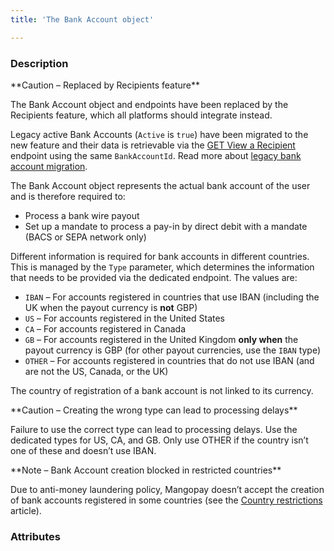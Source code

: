 ```yaml
---
title: 'The Bank Account object'

---
```


  
### Description

<Warning>
**Caution – Replaced by Recipients feature**

The Bank Account object and endpoints have been replaced by the Recipients feature, which all platforms should integrate instead.

Legacy active Bank Accounts (`Active` is `true`) have been migrated to the new feature and their data is retrievable via the [GET View a Recipient](/api-reference/recipients/view-recipient) endpoint using the same `BankAccountId`. Read more about [legacy bank account migration](/guides/payouts#migration-of-legacy-bank-accounts).
</Warning>

The Bank Account object represents the actual bank account of the user and is therefore required to:  
- Process a bank wire payout  
- Set up a mandate to process a pay-in by direct debit with a mandate (BACS or SEPA network only)  

Different information is required for bank accounts in different countries. This is managed by the `Type` parameter, which determines the information that needs to be provided via the dedicated endpoint. The values are:
- `IBAN` – For accounts registered in countries that use IBAN (including the UK when the payout currency is **not** GBP)
- `US` – For accounts registered in the United States
- `CA` – For accounts registered in Canada
- `GB` – For accounts registered in the United Kingdom **only when** the payout currency is GBP (for other payout currencies, use the `IBAN` type)
- `OTHER` – For accounts registered in countries that do not use IBAN (and are not the US, Canada, or the UK)

The country of registration of a bank account is not linked to its currency.  

<Warning>  
**Caution – Creating the wrong type can lead to processing delays** 
  
Failure to use the correct type can lead to processing delays. Use the dedicated types for US, CA, and GB. Only use OTHER if the country isn’t one of these and doesn’t use IBAN.  
</Warning>  

<Note>  
**Note – Bank Account creation blocked in restricted countries** 
  
Due to anti-money laundering policy, Mangopay doesn’t accept the creation of bank accounts registered in some countries (see the <a href="/guides/users/country-restrictions">Country restrictions</a> article).  
</Note>  

### Attributes  

<OwnerAddress />  

<OwnerName />  

<Tag2 />  

<IBAN />  

<AccountNumber />  

<BIC />  

<ABA />  

<DepositAccountType />  

<InstitutionNumber />  

<BranchCode />  

<BankName />  

<SortCode />  

<Country1 />  

<UserId />  

<Type1 />  

<Id />  

<CreationDate />  

<Active />